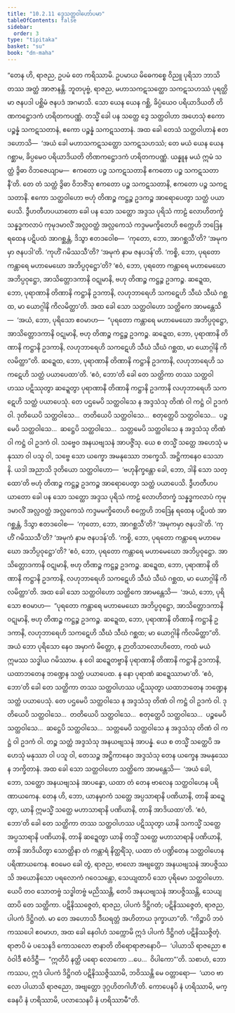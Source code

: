 ```yaml
---
title: "10.2.11 ဒွေသတ္ထဝါဟော်ပမာ"
tableOfContents: false
sidebar:
  order: 3
type: "tipitaka"
basket: "su"
book: "dn-maha"
---
```



<DynamicBreadcrumb />

<Division number="430" book="dn-maha">

<Paragraph number="1121" book="dn-maha">
“တေန ဟိ, ရာဇည, ဥပမံ တေ ကရိဿာမိ. ဥပမာယ မိဓေကစ္စေ ဝိညူ ပုရိသာ ဘာသိတဿ အတ္ထံ အာဇာနန္တိ. ဘူတပုဗ္ဗံ, ရာဇည, မဟာသကဋသတ္ထော သကဋသဟဿံ ပုရတ္ထိမာ ဇနပဒါ ပစ္ဆိမံ ဇနပဒံ အဂမာသိ. သော ယေန ယေန ဂစ္ဆိ, ခိပ္ပံယေဝ ပရိယာဒိယတိ တိဏကဋ္ဌောဒကံ ဟရိတကပဏ္ဏံ. တသ္မိံ ခေါ ပန သတ္ထေ ဒွေ သတ္ထဝါဟာ အဟေသုံ ဧကော ပဉ္စန္နံ သကဋသတာနံ, ဧကော ပဉ္စန္နံ သကဋသတာနံ. အထ ခေါ တေသံ သတ္ထဝါဟာနံ ဧတဒဟောသိ—  ‘အယံ ခေါ မဟာသကဋသတ္ထော သကဋသဟဿံ; တေ မယံ ယေန ယေန ဂစ္ဆာမ, ခိပ္ပမေဝ ပရိယာဒိယတိ တိဏကဋ္ဌောဒကံ ဟရိတကပဏ္ဏံ. ယန္နူန မယံ ဣမံ သတ္ထံ ဒွိဓာ ဝိဘဇေယျာမ—  ဧကတော ပဉ္စ သကဋသတာနိ ဧကတော ပဉ္စ သကဋသတာနီ’တိ. တေ တံ သတ္ထံ ဒွိဓာ ဝိဘဇိံသု ဧကတော ပဉ္စ သကဋသတာနိ, ဧကတော ပဉ္စ သကဋသတာနိ. ဧကော သတ္ထဝါဟော ဗဟုံ တိဏဉ္စ ကဋ္ဌဉ္စ ဥဒကဉ္စ အာရောပေတွာ သတ္ထံ ပယာပေသိ. ဒွီဟတီဟပယာတော ခေါ ပန သော သတ္ထော အဒ္ဒသ ပုရိသံ ကာဠံ လောဟိတက္ခံ သန္နဒ္ဓကလာပံ ကုမုဒမာလိံ အလ္လဝတ္ထံ အလ္လကေသံ ကဒ္ဒမမက္ခိတေဟိ စက္ကေဟိ ဘဒြေန ရထေန ပဋိပထံ အာဂစ္ဆန္တံ, ဒိသွာ ဧတဒဝေါစ—  ‘ကုတော, ဘော, အာဂစ္ဆသီ’တိ? ‘အမုကမှာ ဇနပဒါ’တိ. ‘ကုဟိံ ဂမိဿသီ’တိ? ‘အမုကံ နာမ ဇနပဒန်’တိ. ‘ကစ္စိ, ဘော, ပုရတော ကန္တာရေ မဟာမေဃော အဘိပ္ပဝုဋ္ဌော’တိ? ‘ဧဝံ, ဘော, ပုရတော ကန္တာရေ မဟာမေဃော အဘိပ္ပဝုဋ္ဌော, အာသိတ္တောဒကာနိ ဝဋုမာနိ, ဗဟု တိဏဉ္စ ကဋ္ဌဉ္စ ဥဒကဉ္စ. ဆဍ္ဍေထ, ဘော, ပုရာဏာနိ တိဏာနိ ကဋ္ဌာနိ ဥဒကာနိ, လဟုဘာရေဟိ သကဋေဟိ သီဃံ သီဃံ ဂစ္ဆထ, မာ ယောဂ္ဂါနိ ကိလမိတ္ထာ’တိ.
</Paragraph>

<Paragraph number="1122" book="dn-maha">
အထ ခေါ သော သတ္ထဝါဟော သတ္ထိကေ အာမန္တေသိ—  ‘အယံ, ဘော, ပုရိသော ဧဝမာဟ—  “ပုရတော ကန္တာရေ မဟာမေဃော အဘိပ္ပဝုဋ္ဌော, အာသိတ္တောဒကာနိ ဝဋုမာနိ, ဗဟု တိဏဉ္စ ကဋ္ဌဉ္စ ဥဒကဉ္စ. ဆဍ္ဍေထ, ဘော, ပုရာဏာနိ တိဏာနိ ကဋ္ဌာနိ ဥဒကာနိ, လဟုဘာရေဟိ သကဋေဟိ သီဃံ သီဃံ ဂစ္ဆထ, မာ ယောဂ္ဂါနိ ကိလမိတ္ထာ”တိ. ဆဍ္ဍေထ, ဘော, ပုရာဏာနိ တိဏာနိ ကဋ္ဌာနိ ဥဒကာနိ, လဟုဘာရေဟိ သကဋေဟိ သတ္ထံ ပယာပေထာ’တိ. ‘ဧဝံ, ဘော’တိ ခေါ တေ သတ္ထိကာ တဿ သတ္ထဝါဟဿ ပဋိဿုတွာ ဆဍ္ဍေတွာ ပုရာဏာနိ တိဏာနိ ကဋ္ဌာနိ ဥဒကာနိ လဟုဘာရေဟိ သကဋေဟိ သတ္ထံ ပယာပေသုံ. တေ ပဌမေပိ သတ္ထဝါသေ န အဒ္ဒသံသု တိဏံ ဝါ ကဋ္ဌံ ဝါ ဥဒကံ ဝါ. ဒုတိယေပိ သတ္ထဝါသေ…  တတိယေပိ သတ္ထဝါသေ…  စတုတ္ထေပိ သတ္ထဝါသေ…  ပဉ္စမေပိ သတ္ထဝါသေ…  ဆဋ္ဌေပိ သတ္ထဝါသေ…  သတ္တမေပိ သတ္ထဝါသေ န အဒ္ဒသံသု တိဏံ ဝါ ကဋ္ဌံ ဝါ ဥဒကံ ဝါ. သဗ္ဗေဝ အနယဗျသနံ အာပဇ္ဇိံသု. ယေ စ တသ္မိံ သတ္ထေ အဟေသုံ မနုဿာ ဝါ ပသူ ဝါ, သဗ္ဗေ သော ယက္ခော အမနုဿော ဘက္ခေသိ. အဋ္ဌိကာနေဝ သေသာနိ.
</Paragraph>

<Paragraph number="1123" book="dn-maha">
ယဒါ အညာသိ ဒုတိယော သတ္ထဝါဟော—  ‘ဗဟုနိက္ခန္တော ခေါ, ဘော, ဒါနိ သော သတ္ထော’တိ ဗဟုံ တိဏဉ္စ ကဋ္ဌဉ္စ ဥဒကဉ္စ အာရောပေတွာ သတ္ထံ ပယာပေသိ. ဒွီဟတီဟပယာတော ခေါ ပန သော သတ္ထော အဒ္ဒသ ပုရိသံ ကာဠံ လောဟိတက္ခံ သန္နဒ္ဓကလာပံ ကုမုဒမာလိံ အလ္လဝတ္ထံ အလ္လကေသံ ကဒ္ဒမမက္ခိတေဟိ စက္ကေဟိ ဘဒြေန ရထေန ပဋိပထံ အာဂစ္ဆန္တံ, ဒိသွာ ဧတဒဝေါစ—  ‘ကုတော, ဘော, အာဂစ္ဆသီ’တိ? ‘အမုကမှာ ဇနပဒါ’တိ. ‘ကုဟိံ ဂမိဿသီ’တိ? ‘အမုကံ နာမ ဇနပဒန်’တိ. ‘ကစ္စိ, ဘော, ပုရတော ကန္တာရေ မဟာမေဃော အဘိပ္ပဝုဋ္ဌော’တိ? ‘ဧဝံ, ဘော, ပုရတော ကန္တာရေ မဟာမေဃော အဘိပ္ပဝုဋ္ဌော. အာသိတ္တောဒကာနိ ဝဋုမာနိ, ဗဟု တိဏဉ္စ ကဋ္ဌဉ္စ ဥဒကဉ္စ. ဆဍ္ဍေထ, ဘော, ပုရာဏာနိ တိဏာနိ ကဋ္ဌာနိ ဥဒကာနိ, လဟုဘာရေဟိ သကဋေဟိ သီဃံ သီဃံ ဂစ္ဆထ, မာ ယောဂ္ဂါနိ ကိလမိတ္ထာ’တိ.
</Paragraph>

<Paragraph number="1124" book="dn-maha">
အထ ခေါ သော သတ္ထဝါဟော သတ္ထိကေ အာမန္တေသိ—  ‘အယံ, ဘော, ပုရိသော ဧဝမာဟ—  “ပုရတော ကန္တာရေ မဟာမေဃော အဘိပ္ပဝုဋ္ဌော, အာသိတ္တောဒကာနိ ဝဋုမာနိ, ဗဟု တိဏဉ္စ ကဋ္ဌဉ္စ ဥဒကဉ္စ. ဆဍ္ဍေထ, ဘော, ပုရာဏာနိ တိဏာနိ ကဋ္ဌာနိ ဥဒကာနိ, လဟုဘာရေဟိ သကဋေဟိ သီဃံ သီဃံ ဂစ္ဆထ; မာ ယောဂ္ဂါနိ ကိလမိတ္ထာ”တိ. အယံ ဘော ပုရိသော နေဝ အမှာကံ မိတ္တော, န ဉာတိသာလောဟိတော, ကထံ မယံ ဣမဿ သဒ္ဓါယ ဂမိဿာမ. န ဝေါ ဆဍ္ဍေတဗ္ဗာနိ ပုရာဏာနိ တိဏာနိ ကဋ္ဌာနိ ဥဒကာနိ, ယထာဘတေန ဘဏ္ဍေန သတ္ထံ ပယာပေထ. န နော ပုရာဏံ ဆဍ္ဍေဿာမာ’တိ. ‘ဧဝံ, ဘော’တိ ခေါ တေ သတ္ထိကာ တဿ သတ္ထဝါဟဿ ပဋိဿုတွာ ယထာဘတေန ဘဏ္ဍေန သတ္ထံ ပယာပေသုံ. တေ ပဌမေပိ သတ္ထဝါသေ န အဒ္ဒသံသု တိဏံ ဝါ ကဋ္ဌံ ဝါ ဥဒကံ ဝါ. ဒုတိယေပိ သတ္ထဝါသေ…  တတိယေပိ သတ္ထဝါသေ…  စတုတ္ထေပိ သတ္ထဝါသေ…  ပဉ္စမေပိ သတ္ထဝါသေ…  ဆဋ္ဌေပိ သတ္ထဝါသေ…  သတ္တမေပိ သတ္ထဝါသေ န အဒ္ဒသံသု တိဏံ ဝါ ကဋ္ဌံ ဝါ ဥဒကံ ဝါ. တဉ္စ သတ္ထံ အဒ္ဒသံသု အနယဗျသနံ အာပန္နံ. ယေ စ တသ္မိံ သတ္ထေပိ အဟေသုံ မနုဿာ ဝါ ပသူ ဝါ, တေသဉ္စ အဋ္ဌိကာနေဝ အဒ္ဒသံသု တေန ယက္ခေန အမနုဿေန ဘက္ခိတာနံ.
</Paragraph>

<Paragraph number="1125" book="dn-maha">
အထ ခေါ သော သတ္ထဝါဟော သတ္ထိကေ အာမန္တေသိ—  ‘အယံ ခေါ, ဘော, သတ္ထော အနယဗျသနံ အာပန္နော, ယထာ တံ တေန ဗာလေန သတ္ထဝါဟေန ပရိဏာယကေန. တေန ဟိ, ဘော, ယာနမှာကံ သတ္ထေ အပ္ပသာရာနိ ပဏိယာနိ, တာနိ ဆဍ္ဍေတွာ, ယာနိ ဣမသ္မိံ သတ္ထေ မဟာသာရာနိ ပဏိယာနိ, တာနိ အာဒိယထာ’တိ. ‘ဧဝံ, ဘော’တိ ခေါ တေ သတ္ထိကာ တဿ သတ္ထဝါဟဿ ပဋိဿုတွာ ယာနိ သကသ္မိံ သတ္ထေ အပ္ပသာရာနိ ပဏိယာနိ, တာနိ ဆဍ္ဍေတွာ ယာနိ တသ္မိံ သတ္ထေ မဟာသာရာနိ ပဏိယာနိ, တာနိ အာဒိယိတွာ သောတ္ထိနာ တံ ကန္တာရံ နိတ္ထရိံသု, ယထာ တံ ပဏ္ဍိတေန သတ္ထဝါဟေန ပရိဏာယကေန. ဧဝမေဝ ခေါ တွံ, ရာဇည, ဗာလော အဗျတ္တော အနယဗျသနံ အာပဇ္ဇိဿသိ အယောနိသော ပရလောကံ ဂဝေသန္တော, သေယျထာပိ သော ပုရိမော သတ္ထဝါဟော. ယေပိ တဝ သောတဗ္ဗံ သဒ္ဓါတဗ္ဗံ မညိဿန္တိ, တေပိ အနယဗျသနံ အာပဇ္ဇိဿန္တိ, သေယျထာပိ တေ သတ္ထိကာ. ပဋိနိဿဇ္ဇေတံ, ရာဇည, ပါပကံ ဒိဋ္ဌိဂတံ; ပဋိနိဿဇ္ဇေတံ, ရာဇည, ပါပကံ ဒိဋ္ဌိဂတံ. မာ တေ အဟောသိ ဒီဃရတ္တံ အဟိတာယ ဒုက္ခာယာ”တိ.
</Paragraph>

</Division>
<Division number="431" book="dn-maha">

<Paragraph number="1126" book="dn-maha">
“ကိဉ္စာပိ ဘဝံ ကဿပေါ ဧဝမာဟ, အထ ခေါ နေဝါဟံ သက္ကောမိ ဣဒံ ပါပကံ ဒိဋ္ဌိဂတံ ပဋိနိဿဇ္ဇိတုံ. ရာဇာပိ မံ ပသေနဒိ ကောသလော ဇာနာတိ တိရောရာဇာနောပိ—  ‘ပါယာသိ ရာဇညော ဧဝံဝါဒီ ဧဝံဒိဋ္ဌီ—  “ဣတိပိ နတ္ထိ ပရော လောကော …ပေ…  ဝိပါကော”’တိ. သစာဟံ, ဘော ကဿပ, ဣဒံ ပါပကံ ဒိဋ္ဌိဂတံ ပဋိနိဿဇ္ဇိဿာမိ, ဘဝိဿန္တိ မေ ဝတ္တာရော—  ‘ယာဝ ဗာလော ပါယာသိ ရာဇညော, အဗျတ္တော ဒုဂ္ဂဟိတဂါဟီ’တိ. ကောပေနပိ နံ ဟရိဿာမိ, မက္ခေနပိ နံ ဟရိဿာမိ, ပလာသေနပိ နံ ဟရိဿာမီ”တိ.
</Paragraph>
</Division>